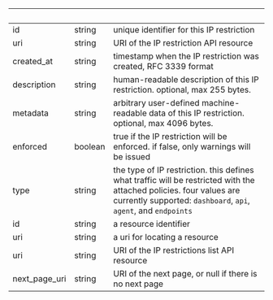 | &nbsp; | &nbsp; | &nbsp; |
|---|---|---|
| id | string | unique identifier for this IP restriction |
| uri | string | URI of the IP restriction API resource |
| created_at | string | timestamp when the IP restriction was created, RFC 3339 format |
| description | string | human-readable description of this IP restriction. optional, max 255 bytes. |
| metadata | string | arbitrary user-defined machine-readable data of this IP restriction. optional, max 4096 bytes. |
| enforced | boolean | true if the IP restriction will be enforced. if false, only warnings will be issued |
| type | string | the type of IP restriction. this defines what traffic will be restricted with the attached policies. four values are currently supported: `dashboard`, `api`, `agent`, and `endpoints` |
| id | string | a resource identifier |
| uri | string | a uri for locating a resource |
| uri | string | URI of the IP restrictions list API resource |
| next_page_uri | string | URI of the next page, or null if there is no next page |